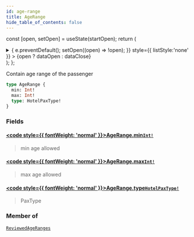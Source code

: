 ```yaml
---
id: age-range
title: AgeRange
hide_table_of_contents: false
---
```






const [open, setOpen] = useState(startOpen);
return (
<details {...(open ? { open: true } : {})} className="details" style={{ border:'none', boxShadow:'none', background:'var(--ifm-background-color)' }}>
<summary
onClick={(e) => {
e.preventDefault();
setOpen((open) => !open);
}}
style={{ listStyle:'none' }} >
{open ? dataOpen : dataClose}
</summary>
{open && children}
</details>
);
};

Contain age range of the passenger

```graphql
type AgeRange {
  min: Int!
  max: Int!
  type: HotelPaxType!
}
```

### Fields

#### [<code style={{ fontWeight: 'normal' }}>AgeRange.<b>min</b></code>](#)<Bullet />[`Int!`](/api/scalars/int) <Badge class="badge badge--secondary" text="non-null"/> <Badge class="badge badge--secondary" text="scalar"/>

> min age allowed

#### [<code style={{ fontWeight: 'normal' }}>AgeRange.<b>max</b></code>](#)<Bullet />[`Int!`](/api/scalars/int) <Badge class="badge badge--secondary" text="non-null"/> <Badge class="badge badge--secondary" text="scalar"/>

> max age allowed

#### [<code style={{ fontWeight: 'normal' }}>AgeRange.<b>type</b></code>](#)<Bullet />[`HotelPaxType!`](/api/enums/hotel-pax-type) <Badge class="badge badge--secondary" text="non-null"/> <Badge class="badge badge--secondary" text="enum"/>

> PaxType

### Member of

[`ReviewedAgeRanges`](/api/objects/reviewed-age-ranges) <Badge class="badge badge--secondary" text="object"/>
